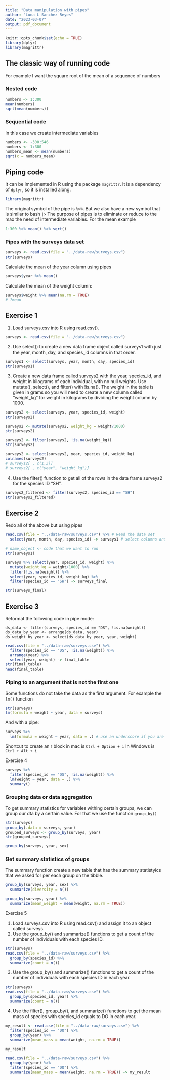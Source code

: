 ```yaml
---
title: "Data manipulation with pipes"
author: "Luna L Sanchez Reyes"
date: "2023-03-07"
output: pdf_document
---
```


```r
knitr::opts_chunk$set(echo = TRUE)
library(dplyr)
library(magrittr)
```

## The classic way of running code

For example I want the square root of the mean of a sequence of numbers

### Nested code

```r
numbers <- 1:300
mean(numbers)
sqrt(mean(numbers))
```

### Sequential code

In this case we create intermediate variables
```r
numbers <- -300:546
numbers <- 1:300
numbers_mean <- mean(numbers)
sqrt(x = numbers_mean)
```

## Piping code

It can be implemented in R using the package `magrittr`. It is a dependency of `dplyr`, so it is installed along.

```r
library(magrittr)
```

The original symbol of the pipe is `%>%`.
But we also have a new symbol that is similar to bash `|>`
The purpose of pipes is to eliminate or reduce to the max the need of intermediate variables.
For the mean example

```r
1:300 %>% mean() %>% sqrt()
```

### Pipes with the surveys data set

```r
surveys <- read.csv(file = "../data-raw/surveys.csv")
str(surveys)
```

Calculate the mean of the year column using pipes
```r
surveys$year %>% mean()
```
Calculate the mean of the weight column:
```r
surveys$weight %>% mean(na.rm = TRUE)
# ?mean
```
## Exercise 1

1. Load surveys.csv into R using read.csv().
```r
surveys <- read.csv(file = "../data-raw/surveys.csv")
```

2. Use select() to create a new data frame object called surveys1 with just the year, month, day, and species_id columns in that order.
```r
surveys1 <- select(surveys, year, month, day, species_id)
str(surveys1)
```

3. Create a new data frame called surveys2 with the year, species_id, and weight in kilograms of each individual, with no null weights. Use mutate(), select(), and filter() with !is.na(). The weight in the table is given in grams so you will need to create a new column called “weight_kg” for weight in kilograms by dividing the weight column by 1000.
```r
surveys2 <- select(surveys, year, species_id, weight)
str(surveys2)
```

```r
surveys2 <- mutate(surveys2, weight_kg = weight/1000)
str(surveys2)
```

```r
surveys2 <- filter(surveys2, !is.na(weight_kg))
str(surveys2)
```
```r
surveys2 <- select(surveys2, year, species_id, weight_kg)
colnames(surveys2)
# surveys2[ , c(1,3)]
# surveys2[ , c("year", "weight_kg")]
```



4. Use the filter() function to get all of the rows in the data frame surveys2 for the species ID “SH”.

```r
surveys2_filtered <- filter(surveys2, species_id == "SH")
str(surveys2_filtered)
```
## Exercise 2

Redo all of the above but using pipes

```r
read.csv(file = "../data-raw/surveys.csv") %>% # Read the data set
  select(year, month, day, species_id) -> surveys1 # select columns and assign to object

# name_object <- code that we want to run  
str(surveys1)
```

```r
surveys %>% select(year, species_id, weight) %>%
  mutate(weight_kg = weight/1000) %>%
  filter(!is.na(weight)) %>%
  select(year, species_id, weight_kg) %>%
  filter(species_id == "SH") -> surveys_final

str(surveys_final)
```

## Exercise 3

Reformat the following code in pipe mode:
```
ds_data <- filter(surveys, species_id == "DS", !is.na(weight))
ds_data_by_year <- arrange(ds_data, year)
ds_weight_by_year <- select(ds_data_by_year, year, weight)
```

```r
read.csv(file = "../data-raw/surveys.csv") %>% 
  filter(species_id == "DS", !is.na(weight)) %>% 
  arrange(year) %>% 
  select(year, weight) -> final_table
str(final_table)
head(final_table)
```

### Piping to an argument that is not the first one

Some functions do not take the data as the first argument.
For example the `lm()` function

```r
str(surveys)
lm(formula = weight ~ year, data = surveys)
```
And with a pipe:

```r
surveys %>% 
  lm(formula = weight ~ year, data = .) # use an underscore if you are using this pipe |>
```
Shortcut to create an r block in mac is `Ctrl + Option + i`
In Windows is `Ctrl + Alt + i`

Exercise 4

```r
surveys %>% 
  filter(species_id == "DS", !is.na(weight)) %>% 
  lm(weight ~ year, data = .) %>% 
  summary()
```
### Grouping data or data aggregation

To get summary statistics for variables withing certain groups, we can group our dta by a certain value. For that we use the function `group_by()`


```r
str(surveys)
group_by(.data = surveys, year)
grouped_surveys <- group_by(surveys, year)
str(grouped_surveys)
```

```r
group_by(surveys, year, sex)
```

### Get summary statistics of groups

The summary function create a new table that has the summary statistyics that we asked for per each group on the tibble.

```r
group_by(surveys, year, sex) %>% 
  summarize(diversity = n())
```

```r
group_by(surveys, year) %>% 
  summarize(mean_weight = mean(weight, na.rm = TRUE))
```

Exercise 5

1. Load surveys.csv into R using read.csv() and assign it to an object called surveys.
2. Use the group_by() and summarize() functions to get a count of the number of individuals with each species ID.

```r
str(surveys)
read.csv(file = "../data-raw/surveys.csv") %>% 
  group_by(species_id) %>% 
  summarize(count = n())
```

3. Use the group_by() and summarize() functions to get a count of the number of individuals with each species ID in each year.

```r
str(surveys)
read.csv(file = "../data-raw/surveys.csv") %>% 
  group_by(species_id, year) %>% 
  summarize(count = n())
```

4. Use the filter(), group_by(), and summarize() functions to get the mean mass of species with species_id equals to DO in each year.

```r
my_result <- read.csv(file = "../data-raw/surveys.csv") %>% 
  filter(species_id == "DO") %>% 
  group_by(year) %>% 
  summarize(mean_mass = mean(weight, na.rm = TRUE))

my_result
```


```r
read.csv(file = "../data-raw/surveys.csv") %>% 
  group_by(year) %>% 
  filter(species_id == "DO") %>% 
  summarize(mean_mass = mean(weight, na.rm = TRUE)) -> my_result
```

